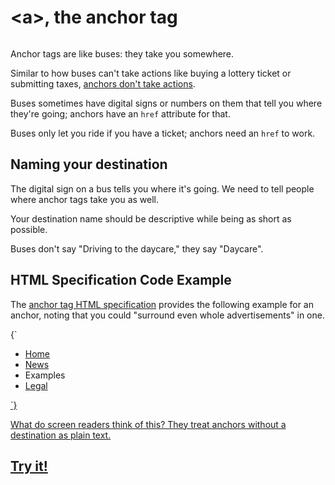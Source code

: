 
# &lt;a&gt;, the anchor tag

<img src={bus} alt='' />

Anchor tags are like buses: they take you somewhere.

Similar to how buses can't take actions like buying a lottery ticket or submitting taxes, [anchors don't take actions](https://davidwalsh.name/html5-buttons).

Buses sometimes have digital signs or numbers on them that tell you where they're going; anchors have an `href` attribute for that.

Buses only let you ride if you have a ticket; anchors need an `href` to work.

## Naming your destination

The digital sign on a bus tells you where it's going. We need to tell people where anchor tags take you as well.

Your destination name should be descriptive while being as short as possible.

Buses don't say "Driving to the daycare," they say "Daycare".

<h2 id='html-spec-nav-code-sample'>HTML Specification Code Example</h2>

The [anchor tag HTML specification](https://html.spec.whatwg.org/dev/text-level-semantics.html#the-a-element) provides the following example for an anchor, noting that you could "surround even whole advertisements" in one.

<CodeSnippet labelId='html-spec-nav-code-sample'>
{`
<nav>
  <ul>
    <li><a href="/">Home</a></li>
    <li><a href="/news">News</a></li>
    <li><a>Examples</a></li>
    <li><a href="/legal">Legal</a</li>
  </ul>
</nav>
`}
</CodeSnippet>

What do screen readers think of this? They treat anchors without a destination as plain text.

## Try it!


